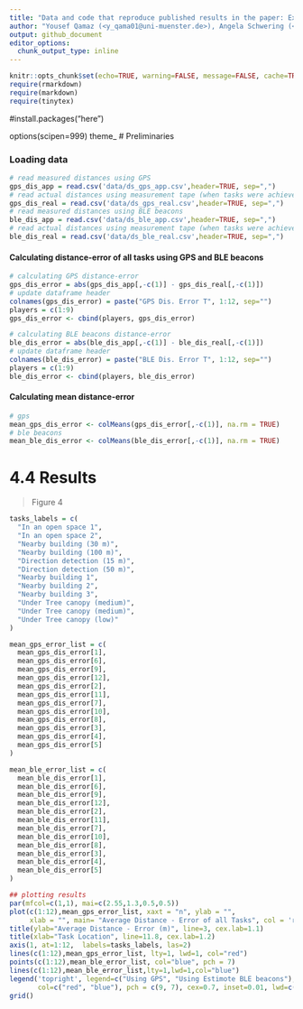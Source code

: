 ```yaml
---
title: "Data and code that reproduce published results in the paper: Experimental evaluation of using BLE beacon for outdoor positioning in GPS-denied environment"
author: "Yousef Qamaz (<y_qama01@uni-muenster.de>), Angela Schwering (<schwering@uni-muenster.de>), Janina Bistron (<bistron.wwu@gmail.com>)"
output: github_document
editor_options: 
  chunk_output_type: inline
---
```

```r
knitr::opts_chunk$set(echo=TRUE, warning=FALSE, message=FALSE, cache=TRUE)
require(rmarkdown)
require(markdown)
require(tinytex)
```

#install.packages("here")

options(scipen=999)
theme_
# Preliminaries

### Loading data
```r
# read measured distances using GPS
gps_dis_app = read.csv('data/ds_gps_app.csv',header=TRUE, sep=",")
# read actual distances using measurement tape (when tasks were achieved using GPS)
gps_dis_real = read.csv('data/ds_gps_real.csv',header=TRUE, sep=",")
# read measured distances using BLE beacons
ble_dis_app = read.csv('data/ds_ble_app.csv',header=TRUE, sep=",")
# read actual distances using measurement tape (when tasks were achieved using BLE beacons)
ble_dis_real = read.csv('data/ds_ble_real.csv',header=TRUE, sep=",")
```

#### Calculating distance-error of all tasks using GPS and BLE beacons

``` r
# calculating GPS distance-error 
gps_dis_error = abs(gps_dis_app[,-c(1)] - gps_dis_real[,-c(1)])
# update dataframe header
colnames(gps_dis_error) = paste("GPS Dis. Error T", 1:12, sep="")
players = c(1:9)
gps_dis_error <- cbind(players, gps_dis_error)

# calculating BLE beacons distance-error  
ble_dis_error = abs(ble_dis_app[,-c(1)] - ble_dis_real[,-c(1)])
# update dataframe header
colnames(ble_dis_error) = paste("BLE Dis. Error T", 1:12, sep="")
players = c(1:9)
ble_dis_error <- cbind(players, ble_dis_error)
```

#### Calculating mean distance-error
```r
# gps
mean_gps_dis_error <- colMeans(gps_dis_error[,-c(1)], na.rm = TRUE)
# ble beacons
mean_ble_dis_error <- colMeans(ble_dis_error[,-c(1)], na.rm = TRUE)
```
# 4.4 Results

> Figure 4

``` r
tasks_labels = c(  
  "In an open space 1", 
  "In an open space 2",
  "Nearby building (30 m)",
  "Nearby building (100 m)",
  "Direction detection (15 m)",
  "Direction detection (50 m)",
  "Nearby building 1",
  "Nearby building 2",
  "Nearby building 3",
  "Under Tree canopy (medium)",
  "Under Tree canopy (medium)",
  "Under Tree canopy (low)"
)

mean_gps_error_list = c(
  mean_gps_dis_error[1],
  mean_gps_dis_error[6],
  mean_gps_dis_error[9],
  mean_gps_dis_error[12],
  mean_gps_dis_error[2],
  mean_gps_dis_error[11],
  mean_gps_dis_error[7],
  mean_gps_dis_error[10],
  mean_gps_dis_error[8],
  mean_gps_dis_error[3],
  mean_gps_dis_error[4],
  mean_gps_dis_error[5]
)

mean_ble_error_list = c(  
  mean_ble_dis_error[1],
  mean_ble_dis_error[6],
  mean_ble_dis_error[9],
  mean_ble_dis_error[12],
  mean_ble_dis_error[2],
  mean_ble_dis_error[11],
  mean_ble_dis_error[7],
  mean_ble_dis_error[10],
  mean_ble_dis_error[8],
  mean_ble_dis_error[3],
  mean_ble_dis_error[4],
  mean_ble_dis_error[5]
)

## plotting results
par(mfcol=c(1,1), mai=c(2.55,1.3,0.5,0.5))
plot(c(1:12),mean_gps_error_list, xaxt = "n", ylab = "", 
     xlab = "", main= "Average Distance - Error of all Tasks", col = 'red', pch = 9, ylim=c(0,13.5))
title(ylab="Average Distance - Error (m)", line=3, cex.lab=1.1)
title(xlab="Task Location", line=11.8, cex.lab=1.2)
axis(1, at=1:12,  labels=tasks_labels, las=2)
lines(c(1:12),mean_gps_error_list, lty=1, lwd=1, col="red")
points(c(1:12),mean_ble_error_list, col="blue", pch = 7)
lines(c(1:12),mean_ble_error_list,lty=1,lwd=1,col="blue")
legend('topright', legend=c("Using GPS", "Using Estimote BLE beacons"),
       col=c("red", "blue"), pch = c(9, 7), cex=0.7, inset=0.01, lwd=c(NA, NA, 2))
grid()
```
